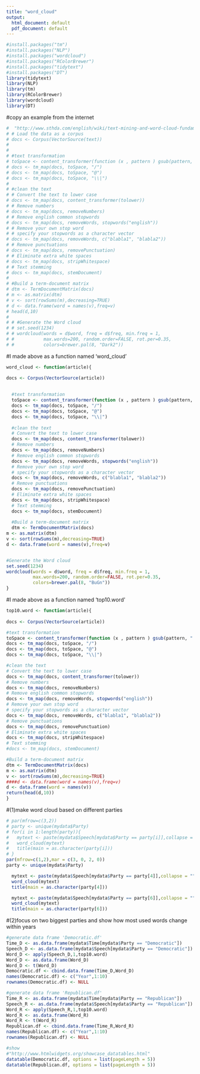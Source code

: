 ```yaml
---
title: "word_cloud"
output:
  html_document: default
  pdf_document: default
---
```

```r
#install.packages("tm")
#install.packages("NLP")
#install.packages("wordcloud")
#install.packages("RColorBrewer")
#install.packages("tidytext")
#install.packages("DT")
library(tidytext)
library(NLP)
library(tm)
library(RColorBrewer)
library(wordcloud)
library(DT)
```

#copy an example from the internet
```r
#  "http://www.sthda.com/english/wiki/text-mining-and-word-cloud-fundamentals-in-r-5-simple-steps-you-should-know#the-5-main-steps-to-create-word-clouds-in-r"
# # Load the data as a corpus
# docs <- Corpus(VectorSource(text))
# 
# 
# #text transformation
# toSpace <- content_transformer(function (x , pattern ) gsub(pattern, " ", x))
# docs <- tm_map(docs, toSpace, "/")
# docs <- tm_map(docs, toSpace, "@")
# docs <- tm_map(docs, toSpace, "\\|")
# 
# #clean the text
# # Convert the text to lower case
# docs <- tm_map(docs, content_transformer(tolower))
# # Remove numbers
# docs <- tm_map(docs, removeNumbers)
# # Remove english common stopwords
# docs <- tm_map(docs, removeWords, stopwords("english"))
# # Remove your own stop word
# # specify your stopwords as a character vector
# docs <- tm_map(docs, removeWords, c("blabla1", "blabla2"))
# # Remove punctuations
# docs <- tm_map(docs, removePunctuation)
# # Eliminate extra white spaces
# docs <- tm_map(docs, stripWhitespace)
# # Text stemming
# docs <- tm_map(docs, stemDocument)
# 
# #Build a term-document matrix
# dtm <- TermDocumentMatrix(docs)
# m <- as.matrix(dtm)
# v <- sort(rowSums(m),decreasing=TRUE)
# d <- data.frame(word = names(v),freq=v)
# head(d,10)
# 
# # #Generate the Word cloud
# # set.seed(1234)
# # wordcloud(words = d$word, freq = d$freq, min.freq = 1,
# #           max.words=200, random.order=FALSE, rot.per=0.35,
# #           colors=brewer.pal(8, "Dark2"))
```

#I made above as a function named 'word_cloud'
```r
word_cloud <- function(article){

docs <- Corpus(VectorSource(article))
  
  
  #text transformation
  toSpace <- content_transformer(function (x , pattern ) gsub(pattern, " ", x))
  docs <- tm_map(docs, toSpace, "/")
  docs <- tm_map(docs, toSpace, "@")
  docs <- tm_map(docs, toSpace, "\\|")
  
  #clean the text
  # Convert the text to lower case
  docs <- tm_map(docs, content_transformer(tolower))
  # Remove numbers
  docs <- tm_map(docs, removeNumbers)
  # Remove english common stopwords
  docs <- tm_map(docs, removeWords, stopwords("english"))
  # Remove your own stop word
  # specify your stopwords as a character vector
  docs <- tm_map(docs, removeWords, c("blabla1", "blabla2"))
  # Remove punctuations
  docs <- tm_map(docs, removePunctuation)
  # Eliminate extra white spaces
  docs <- tm_map(docs, stripWhitespace)
  # Text stemming
  docs <- tm_map(docs, stemDocument)
  
  #Build a term-document matrix
  dtm <- TermDocumentMatrix(docs)
m <- as.matrix(dtm)
v <- sort(rowSums(m),decreasing=TRUE)
d <- data.frame(word = names(v),freq=v)


#Generate the Word cloud
set.seed(1234)
wordcloud(words = d$word, freq = d$freq, min.freq = 1,
          max.words=200, random.order=FALSE, rot.per=0.35,
          colors=brewer.pal(8, "BuGn"))
}
```
#I made above as a function named 'top10.word'
```r
top10.word <- function(article){
  
docs <- Corpus(VectorSource(article))

#text transformation
toSpace <- content_transformer(function (x , pattern ) gsub(pattern, " ", x))
docs <- tm_map(docs, toSpace, "/")
docs <- tm_map(docs, toSpace, "@")
docs <- tm_map(docs, toSpace, "\\|")

#clean the text
# Convert the text to lower case
docs <- tm_map(docs, content_transformer(tolower))
# Remove numbers
docs <- tm_map(docs, removeNumbers)
# Remove english common stopwords
docs <- tm_map(docs, removeWords, stopwords("english"))
# Remove your own stop word
# specify your stopwords as a character vector
docs <- tm_map(docs, removeWords, c("blabla1", "blabla2"))
# Remove punctuations
docs <- tm_map(docs, removePunctuation)
# Eliminate extra white spaces
docs <- tm_map(docs, stripWhitespace)
# Text stemming
#docs <- tm_map(docs, stemDocument)

#Build a term-document matrix
dtm <- TermDocumentMatrix(docs)
m <- as.matrix(dtm)
v <- sort(rowSums(m),decreasing=TRUE)
####d <- data.frame(word = names(v),freq=v)
d <- data.frame(word = names(v))
return(head(d,10))
}
```


#(1)make word cloud based on different parties
```r
# par(mfrow=c(3,2))
# party <- unique(mydata$Party)
# for(i in 1:length(party)){
#   mytext <- paste(mydata$Speech[mydata$Party == party[i]],collapse = "")
#   word_cloud(mytext)
#   title(main = as.character(party[i]))
# }
par(mfrow=c(1,2),mar = c(3, 0, 2, 0))
party <- unique(mydata$Party)

  mytext <- paste(mydata$Speech[mydata$Party == party[4]],collapse = "")
  word_cloud(mytext)
  title(main = as.character(party[4]))

  mytext <- paste(mydata$Speech[mydata$Party == party[6]],collapse = "")
  word_cloud(mytext)
  title(main = as.character(party[6]))
```

#(2)focus on two biggest parties and show how most used words change within years
```r
#generate data frame 'Democratic.df'
Time_D <- as.data.frame(mydata$Time[mydata$Party == "Democratic"])
Speech_D <- as.data.frame(mydata$Speech[mydata$Party == "Democratic"])
Word_D <- apply(Speech_D,1,top10.word)
Word_D <- as.data.frame(Word_D)
Word_D <- t(Word_D)
Democratic.df <- cbind.data.frame(Time_D,Word_D)
names(Democratic.df) <- c("Year",1:10)
rownames(Democratic.df) <- NULL

#generate data frame 'Republican.df'
Time_R <- as.data.frame(mydata$Time[mydata$Party == "Republican"])
Speech_R <- as.data.frame(mydata$Speech[mydata$Party == "Republican"])
Word_R <- apply(Speech_R,1,top10.word)
Word_R <- as.data.frame(Word_R)
Word_R <- t(Word_R)
Republican.df <- cbind.data.frame(Time_R,Word_R)
names(Republican.df) <- c("Year",1:10)
rownames(Republican.df) <- NULL
```

```r
#show
#"http://www.htmlwidgets.org/showcase_datatables.html"
datatable(Democratic.df, options = list(pageLength = 5))
datatable(Republican.df, options = list(pageLength = 5))
```


